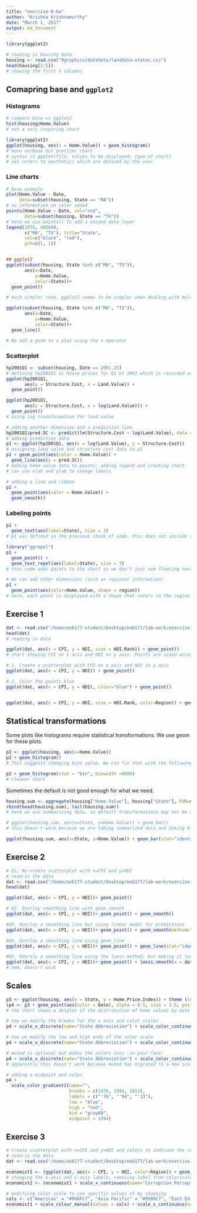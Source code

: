 ```yaml
---
title: "exercise-8-hw"
author: "Krishna Krishnamurthy"
date: "March 1, 2017"
output: md_document
---
```


```r
library(ggplot2)

# reading in housing data
housing <- read.csv("Rgraphics/dataSets/landdata-states.csv")
head(housing[1:5])
# showing the first 5 columns
```

## Comapring base and `ggplot2`
### Histograms

```r


# compare base vs ggplot2
hist(housing$Home.Value)
# not a very inspiring chart

library(ggplot2)
ggplot(housing, aes(x = Home.Value)) + geom_histogram()
# more verbose but prettier chart
# syntax is ggplot(file, values to be displayed, type of chart)
# aes refers to aesthetics which are defined by the user
```

### Line charts

```r
# Base example
plot(Home.Value ~ Date,
     data=subset(housing, State == "MA"))
# no information on color added
points(Home.Value ~ Date, col="red",
       data=subset(housing, State == "TX"))
# here we use points() to add a second data layer
legend(1975, 400000,
       c("MA", "TX"), title="State",
       col=c("black", "red"),
       pch=c(1, 1))


## ggplot2
ggplot(subset(housing, State %in% c("MA", "TX")),
       aes(x=Date,
           y=Home.Value,
           color=State))+
  geom_point()

# much simpler code. ggplot2 seems to be simpler when dealing with multiple points. The output is also much prettier! geom_ changes the type of plot. We can use geom_line for example; this provides a cleaner chart.

ggplot(subset(housing, State %in% c("MA", "TX")),
       aes(x=Date,
           y=Home.Value,
           color=State))+
  geom_line()

# We add a geom to a plot using the + operator 
```

### Scatterplot
```r
hp2001Q1 <- subset(housing, Date == 2001.25) 
# defining hp2001Q1 as house prices for Q1 of 2001 which is recorded as 2001.25 in the dataset
ggplot(hp2001Q1,
       aes(y = Structure.Cost, x = Land.Value)) +
  geom_point()

ggplot(hp2001Q1,
       aes(y = Structure.Cost, x = log(Land.Value))) +
  geom_point()
# using log transformation for land value

# adding another dimension and a prediction line
hp2001Q1$pred.SC <- predict(lm(Structure.Cost ~ log(Land.Value), data = hp2001Q1))
# adding prediction data
p1 <- ggplot(hp2001Q1, aes(x = log(Land.Value), y = Structure.Cost))
# assigning land value and structure cost data to p1
p1 + geom_point(aes(color = Home.Value)) +
  geom_line(aes(y = pred.SC))
# adding home value data to points; adding legend and creating chart
# can use xlab and ylab to change labels

# adding a line and ribbon
p1 +
  geom_point(aes(color = Home.Value)) +
  geom_smooth()
```

### Labeling points

```r
p1 + 
  geom_text(aes(label=State), size = 3)
# p1 was defined in the previous chunk of code. this does not include the points, just the labels

library("ggrepel")
p1 + 
  geom_point() + 
  geom_text_repel(aes(label=State), size = 3)
# this code adds points to the chart so we don't just see floating text

# We can add other dimensions (such as regional information)
p1 +
  geom_point(aes(color=Home.Value, shape = region))
# here, each point is displayed with a shape that refers to the region
```

## Exercise 1

```r
dat <- read.csv("/home/eeb177-student/Desktop/eeb177/lab-work/exercise-8/Rgraphics/dataSets/EconomistData.csv")
head(dat)
# reading in data

ggplot(dat, aes(x = CPI, y = HDI, size = HDI.Rank)) + geom_point()
# chart showing CPI on x acis and HDI on y axis. Points are sized according to HDI rank.

# 1. Create a scatterplot with CPI on x axis and HDI in y axis
ggplot(dat, aes(x = CPI, y = HDI)) + geom_point()

# 2. Color the points blue
ggplot(dat, aes(x = CPI, y = HDI), color="blue") + geom_point()


ggplot(dat, aes(x = CPI, y = HDI, size = HDI.Rank, color=Region)) + geom_point()
```
## Statistical transformations

Some plots like histograms require statistical transformations. We use geom for these plots.

```r
p2 <- ggplot(housing, aes(x=Home.Value))
p2 + geom_histogram()
# This suggests changing bins value. We can fix that with the following code

p2 + geom_histogram(stat = "bin", binwidth =4000)
# cleaner chart
```

Sometimes the default is not good enough for what we need.

```r
housing.sum <- aggregate(housing["Home.Value"], housing["State"], FUN=mean)
rbind(head(housing.sum), tail(housing.sum))
# here we are summarizing data, so default transformations may not be adequate

# ggplot(housing.sum, aes(x=State, y=Home.Value)) + geom_bar()
# this doesn't work because we are taking summarized data and asking R to summarize it again. Hence, we get an error message We need another transormation

ggplot(housing.sum, aes(x=State, y=Home.Value)) + geom_bar(stat="identity")
```

## Exercise 2

```r
# Q1. Re-create scatterplot with x=CPI and y=HDI
# read-in the data
dat <- read.csv("/home/eeb177-student/Desktop/eeb177/lab-work/exercise-8/Rgraphics/dataSets/EconomistData.csv")
head(dat)

ggplot(dat, aes(x = CPI, y = HDI))+ geom_point()

# Q2. Overlay smoothing line with geom_smooth
ggplot(dat, aes(x = CPI, y = HDI))+ geom_point() + geom_smooth()

#Q3. Overlay a smoothing line but using linear model for predictions
ggplot(dat, aes(x = CPI, y = HDI))+ geom_point() + geom_smooth(method="lm")

#Q4. Overlay a smoothing line using geom_line
ggplot(dat, aes(x = CPI, y = HDI))+ geom_point() + geom_line(stat="identity")

#Q5. OVeraly a smoothing line using the loess method, but making it less smooth
ggplot(dat, aes(x = CPI, y = HDI))+ geom_point() + loess.smooth(x = dat$CPI, y = dat$HDI, span=2/5, degree=2)
# hmm, doesn't work
```

## Scales

```r
p3 <- ggplot(housing, aes(x = State, y = Home.Price.Index)) + theme (legend.position = "top", axis.text = element_text(size=6))
(p4 <- p3 + geom_point(aes(color = Date), alpha = 0.5, size = 1.5, position = position_jitter(width = 0.25, height = 0)))
# the chart shows a dotplot of the distribution of home values by date and state

# now we modify the breaks for the x axis and color scales
p4 + scale_x_discrete(name="State Abbreviation") + scale_color_continuous(name="", breaks = c(1976,1994,2013), labels = c("'76", "'94", "'13"))

# now we modify the low and high ends of the color scale
p4 + scale_x_discrete(name="State Abbreviation") + scale_color_continuous(name="", breaks = c(1976,1994,2013), labels = c("'76", "'94", "'13"), low = "blue", high = "red")

# muted is optional but makes the colors less 'in-your-face'
p4 + scale_x_discrete(name="State Abbreviation") + scale_color_continuous(name="", breaks = c(1976,1994,2013), labels = c("'76", "'94", "'13"), low="#83adb5", high="#771F1F")
# apparently this doesn't work because muted has migrated to a new scales package. need to update ez so I am using hexcodes instead

# adding a midpoint and color
p4 +
  scale_color_gradient2(name="",
                        breaks = c(1976, 1994, 2013),
                        labels = c("'76", "'94", "'13"),
                        low = "blue",
                        high = "red",
                        mid = "gray60",
                        midpoint = 1994)
```

## Exercise 3

```r
# Create scatterplot with x=CPI and y=HDI and colors to indicate the region
# read-in the data
dat <- read.csv("/home/eeb177-student/Desktop/eeb177/lab-work/exercise-8/Rgraphics/dataSets/EconomistData.csv")

economist1 <- (ggplot(dat, aes(x = CPI, y = HDI, color=Region)) + geom_point())
# changing the x-axis and y-axis labels; removing label from colorscale
economist2 <- (economist1 + scale_x_continuous(name="Corruption Perception Index") + scale_y_continuous(name="Human Development Index") + scale_color_discrete(name=""))

# modifying color scale to use specific values of my choosing
cols <- c("Americas" = "#98AFC7", "Asia Pacific" = "#95B9C7", "East EU Cemt Asia" = "#45FBC7", "EU W. Europe" = "#25383C", "MENA" = "#C24641", "SSA" = "#8A4117")
economist1 + scale_colour_manual(values = cols) + scale_x_continuous(name="Corruption Perception Index") + scale_y_continuous("Human Development Index")
```


